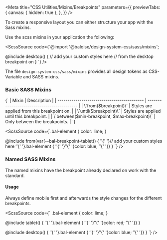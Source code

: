 
<Meta
  title="CSS Utilities/Mixins/Breakpoints"
  parameters={{
    previewTabs: {
      canvas: { hidden: true },
    },
  }}
/>

<Banner label="Breakpoints" section="CSS Utilities" color="yellow" puzzle />

<Lead>To create a responsive layout you can either structure your app with the Sass mixins.</Lead>

Use the scss mixins in your application the following:

<ScssSource code={`@import '@baloise/design-system-css/sass/mixins';

@include desktop() {
// add your custom styles here
// from the desktop breakpoint on
}
`} />

The file `design-system-css/sass/mixins` provides all design tokens as CSS-Variable and SASS mixins.

### Basic SASS Mixins

<Markdown>
  {`
| Mixin                                       | Description                                 |
| ------------------------------------------- | ------------------------------------------- |
| \`from($breakpoint)\`                         | Styles are applied from this breakpoint on. |
| \`until($breakpoint)\`                        | Styles are applied until this breakpoint.   |
| \`between($min-breakpoint, $max-breakpoint)\` | Only between the breakpoints.               |
`}
</Markdown>

<ScssSource code={`.bal-element {
  color: lime;
}

@include from(var(--bal-breakpoint-tablet)) {
${' '}${' '}// add your custom styles here
${' '}${' '}.bal-element {
${' '}${' '}${' '}${' '}color: blue;
${' '}${' '}}
}
`}
/>

### Named SASS Mixins

The named mixins have the breakpoint already declared on work with the standard.

<Breakpoints />

#### Usage

Always define mobile first and afterwards the style changes for the different breakpoints.

<ScssSource code={`
.bal-element {
  color: lime;
}

@include tablet() {
${' '}${' '}.bal-element {
${' '}${' '}${' '}${' '}color: red;
${' '}${' '}}
}

@include desktop() {
${' '}${' '}.bal-element {
${' '}${' '}${' '}${' '}color: blue;
${' '}${' '}}
}
`}
/>

<Footer>
  <LinkCards>
    <LinkCard
      pageTitle="Foundation/Grid"
      description="The Baloise Design System grid system is a fully responsive and 12 column layout system with six default breakpoints and five container layouts"
    />
    <LinkCard
      pageTitle="Foundation/Design Tokens"
      description="Design tokens serve as the definitive source for naming and storing design choices."
    />
  </LinkCards>
</Footer>
